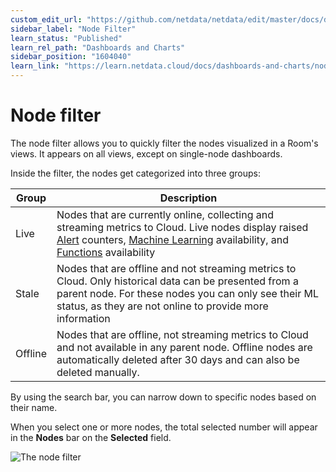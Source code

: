 ```yaml
---
custom_edit_url: "https://github.com/netdata/netdata/edit/master/docs/dashboards-and-charts/node-filter.md"
sidebar_label: "Node Filter"
learn_status: "Published"
learn_rel_path: "Dashboards and Charts"
sidebar_position: "1604040"
learn_link: "https://learn.netdata.cloud/docs/dashboards-and-charts/node-filter"
---
```


# Node filter

The node filter allows you to quickly filter the nodes visualized in a Room's views. It appears on all views, except on single-node dashboards.

Inside the filter, the nodes get categorized into three groups:

| Group   | Description                                                                                                                                                                                                                                                                                    |
|---------|------------------------------------------------------------------------------------------------------------------------------------------------------------------------------------------------------------------------------------------------------------------------------------------------|
| Live    | Nodes that are currently online, collecting and streaming metrics to Cloud. Live nodes display raised [Alert](/docs/dashboards-and-charts/tabs/alerts) counters, [Machine Learning](https://github.com/netdata/netdata/blob/master/src/ml/README.md) availability, and [Functions](/docs/top-monitoring-netdata-functions) availability |
| Stale   | Nodes that are offline and not streaming metrics to Cloud. Only historical data can be presented from a parent node. For these nodes you can only see their ML status, as they are not online to provide more information                                                                      |
| Offline | Nodes that are offline, not streaming metrics to Cloud and not available in any parent node. Offline nodes are automatically deleted after 30 days and can also be deleted manually.                                                                                                           |

By using the search bar, you can narrow down to specific nodes based on their name.

When you select one or more nodes, the total selected number will appear in the **Nodes** bar on the **Selected** field.

![The node filter](https://user-images.githubusercontent.com/70198089/225249850-60ce4fcc-4398-4412-a6b5-6082308f4e60.png)
